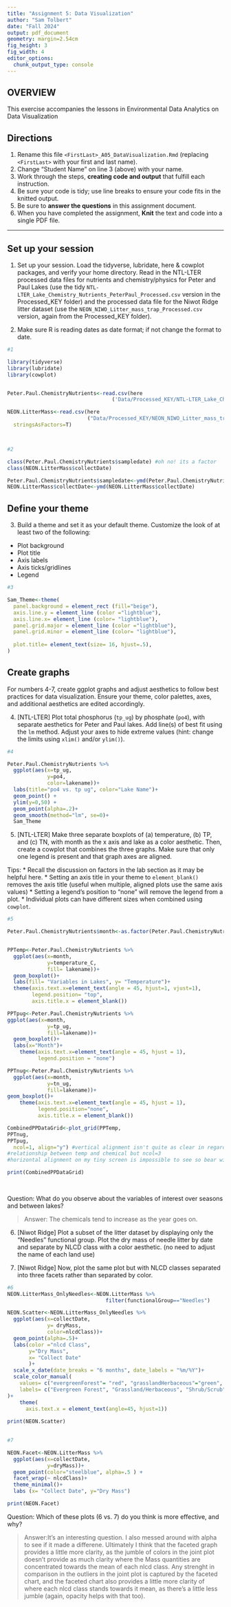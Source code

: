 ```yaml
---
title: "Assignment 5: Data Visualization"
author: "Sam Tolbert"
date: "Fall 2024"
output: pdf_document
geometry: margin=2.54cm
fig_height: 3
fig_width: 4
editor_options: 
  chunk_output_type: console
---
```


## OVERVIEW

This exercise accompanies the lessons in Environmental Data Analytics on Data Visualization 

## Directions
1. Rename this file `<FirstLast>_A05_DataVisualization.Rmd` (replacing `<FirstLast>` with your first and last name).
2. Change "Student Name" on line 3 (above) with your name.
3. Work through the steps, **creating code and output** that fulfill each instruction.
4. Be sure your code is tidy; use line breaks to ensure your code fits in the knitted output.
5. Be sure to **answer the questions** in this assignment document.
6. When you have completed the assignment, **Knit** the text and code into a single PDF file.

---

## Set up your session 

1. Set up your session. Load the tidyverse, lubridate, here & cowplot packages, and verify your home directory. Read in the NTL-LTER processed data files for nutrients and chemistry/physics for Peter and Paul Lakes (use the tidy `NTL-LTER_Lake_Chemistry_Nutrients_PeterPaul_Processed.csv` version in the Processed_KEY folder) and the processed data file for the Niwot Ridge litter dataset (use the `NEON_NIWO_Litter_mass_trap_Processed.csv` version, again from the Processed_KEY folder). 

2. Make sure R is reading dates as date format; if not change the format to date.

```r
#1 

library(tidyverse)
library(lubridate)
library(cowplot)


Peter.Paul.ChemistryNutrients<-read.csv(here
                                  ('Data/Processed_KEY/NTL-LTER_Lake_Chemistry_Nutrients_PeterPaul_Processed.csv'), stringsAsFactors=T)

NEON.LitterMass<-read.csv(here
                          ("Data/Processed_KEY/NEON_NIWO_Litter_mass_trap_Processed.csv"),
  stringsAsFactors=T)



#2 

class(Peter.Paul.ChemistryNutrients$sampledate) #oh no! its a factor
class(NEON.LitterMass$collectDate)

Peter.Paul.ChemistryNutrients$sampledate<-ymd(Peter.Paul.ChemistryNutrients$sampledate)
NEON.LitterMass$collectDate<-ymd(NEON.LitterMass$collectDate)


```
## Define your theme
3. Build a theme and set it as your default theme. Customize the look of at least two of the following: 
 * Plot background
 * Plot title
 * Axis labels
 * Axis ticks/gridlines
 * Legend

```r
#3

Sam_Theme<-theme(
  panel.background = element_rect (fill="beige"),
  axis.line.y = element_line (color ="lightblue"),
  axis.line.x= element_line (color= "lightblue"),
  panel.grid.major = element_line (color ="lightblue"),
  panel.grid.minor = element_line (color= "lightblue"),
  
  plot.title= element_text(size= 16, hjust=.5),
)

```

## Create graphs
For numbers 4-7, create ggplot graphs and adjust aesthetics to follow best practices for data visualization. Ensure your theme, color palettes, axes, and additional aesthetics are edited accordingly.

4. [NTL-LTER] Plot total phosphorus (`tp_ug`) by phosphate (`po4`), with separate aesthetics for Peter and Paul lakes. Add line(s) of best fit using the `lm` method. Adjust your axes to hide extreme values (hint: change the limits using `xlim()` and/or `ylim()`).

```r
#4 

Peter.Paul.ChemistryNutrients %>% 
  ggplot(aes(x=tp_ug,
             y=po4,
             color=lakename))+
  labs(title="po4 vs. tp ug", color="Lake Name")+
  geom_point() +
  ylim(y=0,50) +
  geom_point(alpha=.2)+
  geom_smooth(method="lm", se=0)+
  Sam_Theme


```


5. [NTL-LTER] Make three separate boxplots of (a) temperature, (b) TP, and (c) TN, with month as the x axis and lake as a color aesthetic. Then, create a cowplot that combines the three graphs. Make sure that only one legend is present and that graph axes are aligned. 

Tips:
* Recall the discussion on factors in the lab section as it may be helpful here. 
* Setting an axis title in your theme to `element_blank()` removes the axis title (useful when multiple, aligned plots use the same axis values)
* Setting a legend's position to "none" will remove the legend from a plot.
* Individual plots can have different sizes when combined using `cowplot`.

```r
#5 

Peter.Paul.ChemistryNutrients$month<-as.factor(Peter.Paul.ChemistryNutrients$month)


PPTemp<-Peter.Paul.ChemistryNutrients %>% 
  ggplot(aes(x=month,
             y=temperature_C,
             fill= lakename))+
  geom_boxplot()+
  labs(fill= "Variables in Lakes", y= "Temperature")+
  theme(axis.text.x=element_text(angle = 45, hjust=1, vjust=1),
        legend.position= "top",
        axis.title.x = element_blank())

PPTpug<-Peter.Paul.ChemistryNutrients %>% 
ggplot(aes(x=month,
             y=tp_ug,
             fill=lakename))+
  geom_boxplot()+
  labs(x="Month")+
    theme(axis.text.x=element_text(angle = 45, hjust = 1),
          legend.position = "none")

PPTnug<-Peter.Paul.ChemistryNutrients %>% 
  ggplot(aes(x=month,
             y=tn_ug,
             fill=lakename))+
geom_boxplot()+
    theme(axis.text.x=element_text(angle = 45, hjust = 1),
          legend.position="none",
          axis.title.x = element_blank())

CombinedPPDataGrid<-plot_grid(PPTemp,
PPTnug,
PPTpug,
  ncol=1, align="y") #vertical alignment isn't quite as clear in regards to
#relationship between temp and chemical but ncol=3
#horizontal alignment on my tiny screen is impossible to see so bear with me pls

print(CombinedPPDataGrid)
                              
    
```

Question: What do you observe about the variables of interest over seasons and between lakes? 

> Answer: The chemicals tend to increase as the year goes on.

6. [Niwot Ridge] Plot a subset of the litter dataset by displaying only the "Needles" functional group. Plot the dry mass of needle litter by date and separate by NLCD class with a color aesthetic. (no need to adjust the name of each land use)

7. [Niwot Ridge] Now, plot the same plot but with NLCD classes separated into three facets rather than separated by color. 

```r
#6
NEON.LitterMass_OnlyNeedles<-NEON.LitterMass %>% 
                                filter(functionalGroup=="Needles")

NEON.Scatter<-NEON.LitterMass_OnlyNeedles %>% 
  ggplot(aes(x=collectDate,
             y= dryMass,
             color=nlcdClass))+
  geom_point(alpha=.5)+
  labs(color ="nlcd Class",
       y="Dry Mass",
       x= "Collect Date"
       )+
  scale_x_date(date_breaks = "6 months", date_labels = "%m/%Y")+
  scale_color_manual(
    values= c("evergreenForest"= "red", "grasslandHerbaceous"="green", "shrubScrub"= "blue" ),
    labels= c("Evergreen Forest", "Grassland/Herbaceous", "Shrub/Scrub")
)+
    theme(
      axis.text.x = element_text(angle=45, hjust=1))
  
print(NEON.Scatter)
           

#7

NEON.Facet<-NEON.LitterMass %>% 
  ggplot(aes(x=collectDate,
             y=dryMass))+
  geom_point(color="steelblue", alpha=.5 ) +
  facet_wrap(~ nlcdClass)+
  theme_minimal()+
  labs (x= "Collect Date", y="Dry Mass")

print(NEON.Facet)

```
Question: Which of these plots (6 vs. 7) do you think is more effective, and why? 

> Answer:It's an interesting question. I also messed around with alpha to see if it made a differene. Ultimately I think that the faceted graph provides a little more clarity, as the jumble of colors in the joint plot doesn't provide as much clarity where the Mass quantities are concentrated towards the mean of each nlcd class. Any strenght in comparison in the outliers in the joint plot is captured by the faceted chart, and the faceted chart also provides a little more clarity of where each nlcd class stands towards it mean, as there's a little less jumble (again, opacity helps with that too).